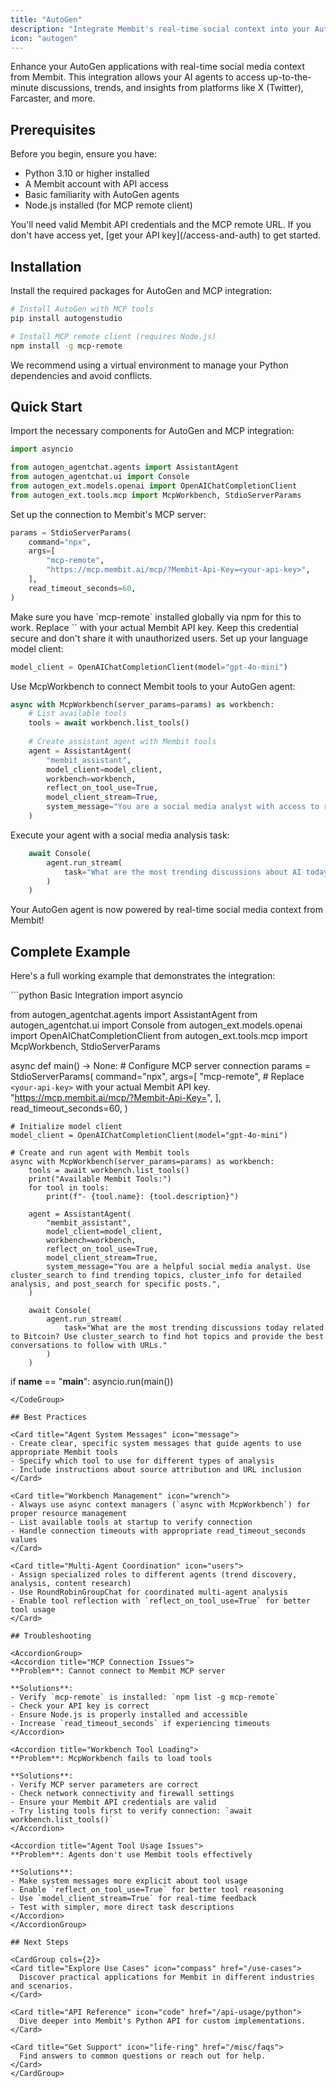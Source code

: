 ```yaml
---
title: "AutoGen"
description: "Integrate Membit's real-time social context into your AutoGen agents and multi-agent systems using MCP tools."
icon: "autogen"
---
```


Enhance your AutoGen applications with real-time social media context from Membit. This integration allows your AI agents to access up-to-the-minute discussions, trends, and insights from platforms like X (Twitter), Farcaster, and more.

## Prerequisites

Before you begin, ensure you have:

- Python 3.10 or higher installed
- A Membit account with API access
- Basic familiarity with AutoGen agents
- Node.js installed (for MCP remote client)

<Warning>
You'll need valid Membit API credentials and the MCP remote URL. If you don't have access yet, [get your API key](/access-and-auth) to get started.
</Warning>

## Installation

Install the required packages for AutoGen and MCP integration:

```bash
# Install AutoGen with MCP tools
pip install autogenstudio

# Install MCP remote client (requires Node.js)
npm install -g mcp-remote
```

<Tip>
We recommend using a virtual environment to manage your Python dependencies and avoid conflicts.
</Tip>

## Quick Start

<Steps>
<Step title="Import required modules">
Import the necessary components for AutoGen and MCP integration:

```python
import asyncio

from autogen_agentchat.agents import AssistantAgent
from autogen_agentchat.ui import Console
from autogen_ext.models.openai import OpenAIChatCompletionClient
from autogen_ext.tools.mcp import McpWorkbench, StdioServerParams
```
</Step>

<Step title="Configure MCP server parameters">
Set up the connection to Membit's MCP server:

```python
params = StdioServerParams(
    command="npx",
    args=[
        "mcp-remote",
        "https://mcp.membit.ai/mcp/?Membit-Api-Key=<your-api-key>",
    ],
    read_timeout_seconds=60,
)
```

<Note>
Make sure you have `mcp-remote` installed globally via npm for this to work.
</Note>

<Warning>
Replace `<your-api-key>` with your actual Membit API key. Keep this credential secure and don't share it with unauthorized users.
</Warning>
</Step>

<Step title="Initialize your model client">
Set up your language model client:

```python
model_client = OpenAIChatCompletionClient(model="gpt-4o-mini")
```
</Step>

<Step title="Create your Membit-powered agent">
Use McpWorkbench to connect Membit tools to your AutoGen agent:

```python
async with McpWorkbench(server_params=params) as workbench:
    # List available tools
    tools = await workbench.list_tools()
    
    # Create assistant agent with Membit tools
    agent = AssistantAgent(
        "membit_assistant",
        model_client=model_client,
        workbench=workbench,
        reflect_on_tool_use=True,
        model_client_stream=True,
        system_message="You are a social media analyst with access to real-time data. Use Membit tools to analyze trending discussions and provide insights.",
    )
```
</Step>

<Step title="Run your agent">
Execute your agent with a social media analysis task:

```python
    await Console(
        agent.run_stream(
            task="What are the most trending discussions about AI today? Use cluster_search to find hot topics and provide insights with URLs."
        )
    )
```

<Check>
Your AutoGen agent is now powered by real-time social media context from Membit!
</Check>
</Step>
</Steps>

## Complete Example

Here's a full working example that demonstrates the integration:

<CodeGroup>
```python Basic Integration
import asyncio

from autogen_agentchat.agents import AssistantAgent
from autogen_agentchat.ui import Console
from autogen_ext.models.openai import OpenAIChatCompletionClient
from autogen_ext.tools.mcp import McpWorkbench, StdioServerParams

async def main() -> None:
    # Configure MCP server connection
    params = StdioServerParams(
        command="npx",
        args=[
            "mcp-remote",
            # Replace `<your-api-key>` with your actual Membit API key.
            "https://mcp.membit.ai/mcp/?Membit-Api-Key=<your-api-key>",
        ],
        read_timeout_seconds=60,
    )
    
    # Initialize model client
    model_client = OpenAIChatCompletionClient(model="gpt-4o-mini")

    # Create and run agent with Membit tools
    async with McpWorkbench(server_params=params) as workbench:
        tools = await workbench.list_tools()
        print("Available Membit Tools:")
        for tool in tools:
            print(f"- {tool.name}: {tool.description}")
        
        agent = AssistantAgent(
            "membit_assistant",
            model_client=model_client,
            workbench=workbench,
            reflect_on_tool_use=True,
            model_client_stream=True,
            system_message="You are a helpful social media analyst. Use cluster_search to find trending topics, cluster_info for detailed analysis, and post_search for specific posts.",
        )
        
        await Console(
            agent.run_stream(
                task="What are the most trending discussions today related to Bitcoin? Use cluster_search to find hot topics and provide the best conversations to follow with URLs."
            )
        )

if __name__ == "__main__":
    asyncio.run(main())
```
</CodeGroup>

## Best Practices

<Card title="Agent System Messages" icon="message">
- Create clear, specific system messages that guide agents to use appropriate Membit tools
- Specify which tool to use for different types of analysis
- Include instructions about source attribution and URL inclusion
</Card>

<Card title="Workbench Management" icon="wrench">
- Always use async context managers (`async with McpWorkbench`) for proper resource management
- List available tools at startup to verify connection
- Handle connection timeouts with appropriate read_timeout_seconds values
</Card>

<Card title="Multi-Agent Coordination" icon="users">
- Assign specialized roles to different agents (trend discovery, analysis, content research)
- Use RoundRobinGroupChat for coordinated multi-agent analysis
- Enable tool reflection with `reflect_on_tool_use=True` for better tool usage
</Card>

## Troubleshooting

<AccordionGroup>
<Accordion title="MCP Connection Issues">
**Problem**: Cannot connect to Membit MCP server

**Solutions**:
- Verify `mcp-remote` is installed: `npm list -g mcp-remote`
- Check your API key is correct
- Ensure Node.js is properly installed and accessible
- Increase `read_timeout_seconds` if experiencing timeouts
</Accordion>

<Accordion title="Workbench Tool Loading">
**Problem**: McpWorkbench fails to load tools

**Solutions**:
- Verify MCP server parameters are correct
- Check network connectivity and firewall settings
- Ensure your Membit API credentials are valid
- Try listing tools first to verify connection: `await workbench.list_tools()`
</Accordion>

<Accordion title="Agent Tool Usage Issues">
**Problem**: Agents don't use Membit tools effectively

**Solutions**:
- Make system messages more explicit about tool usage
- Enable `reflect_on_tool_use=True` for better tool reasoning
- Use `model_client_stream=True` for real-time feedback
- Test with simpler, more direct task descriptions
</Accordion>
</AccordionGroup>

## Next Steps

<CardGroup cols={2}>
<Card title="Explore Use Cases" icon="compass" href="/use-cases">
  Discover practical applications for Membit in different industries and scenarios.
</Card>

<Card title="API Reference" icon="code" href="/api-usage/python">
  Dive deeper into Membit's Python API for custom implementations.
</Card>

<Card title="Get Support" icon="life-ring" href="/misc/faqs">
  Find answers to common questions or reach out for help.
</Card>
</CardGroup>
